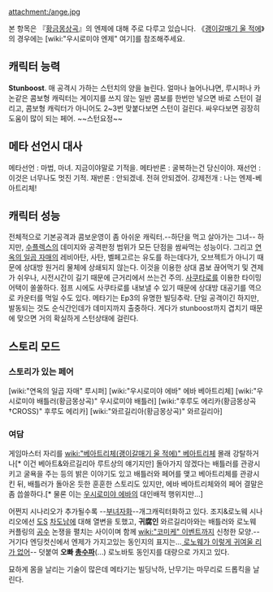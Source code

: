 attachment:/ange.jpg

{{{+1 右代宮 縁寿 | Ushiromiya Ange}}}

본 항목은 『[[황금몽상곡]]』의 엔제에 대해 주로 다루고 있습니다. 《[[괭이갈매기 울 적에]]》의 경우에는 [wiki:"우시로미야 엔제" 여기]를 참조해주세요.

== 캐릭터 능력 ==
'''Stunboost'''. 매 공격시 가하는 스턴치의 양을 늘린다. 얼마나 늘어나냐면, 루시퍼나 카논같은 콤보형 캐릭터는 게이지를 쓰지 않는 일반 콤보를 한번만 넣으면 바로 스턴이 걸리고, 콤보형 캐릭터가 아니어도 2~3번 맞붙다보면 스턴이 걸린다. 싸우다보면 굉장히 도움이 많이 되는 페어. ~~스턴요정~~

== 메타 선언시 대사 ==
메타선언 : 마법, 마녀. 지금이야말로 기적을.
메타반론 : 굴복하는건 당신이야.
재선언 : 이것은 너무나도 멋진 기적.
재반론 : 안되겠네. 전혀 안되겠어.
강제전개 : 나는 엔제-베아트리체!

== 캐릭터 성능 ==
전체적으로 기본공격과 콤보운영이 좀 아쉬운 캐릭터.--하단을 먹고 살아가는 그녀-- 하지만, [[수플렉스]]의 데미지와 공격판정 범위가 모든 단점을 쌈싸먹는 성능이다.
그리고 [[연옥의 일곱 자매]]의 레비아탄, 사탄, 벨페고르는 유도를 하는데다가, 오브젝트가 아니기 때문에 상대방 원거리 물체에 상쇄되지 않는다. 이것을 이용한 상대 콤보 끊어먹기 및 견제가 쉬우나, 시전시간이 길기 때문에 근거리에서 쓰는건 주의.
[[사쿠타로]]를 이용한 타이밍 어택이 쏠쏠하다. 점프 시에도 사쿠타로를 내보낼 수 있기 때문에 상대방 대공기를 역으로 카운터를 먹일 수도 있다.
메타기는 Ep3의 유명한 빌딩추락. 단일 공격이긴 하지만, 발동되는 것도 순식간인데가 데미지까지 출중하다. 게다가 stunboost까지 겹치기 때문에 맞으면 거의 확실하게 스턴상태에 걸린다.

== 스토리 모드 ==
=== 스토리가 있는 페어 ===
[wiki:"연옥의 일곱 자매" 루시퍼]
[wiki:"우시로미야 에바" 에바 베아트리체]
[wiki:"우시로미야 배틀러(황금몽상곡)" 우시로미야 배틀러]
[wiki:"후루도 에리카(황금몽상곡†CROSS)" 후루도 에리카]
[wiki:"와르길리아(황금몽상곡)" 와르길리아]

=== 여담 ===
게임마스터 자리를 [[wiki:"베아트리체(괭이갈매기 울 적에)" 베아트리체]] 몰래 강탈하거나[* 이건 베아트&와르길리아 루트상의 얘기지만] 돌아가지 않겠다는 배틀러를 관광시키고 굴욕을 주는 등의 밝은 이야기도 있고 배틀러와 페어를 맺고 베아트리체를 관광시킨 뒤, 배틀러가 돌아온 듯한 훈훈한 스토리도 있지만, 에바 베아트리체와의 페어 결말은 좀 씁쓸하다.[* 물론 이는 [[우시로미야 에바]]의 대인배적 행위지만…]

어쩐지 시나리오가 추가될수록 --[[부녀자]]화--개그캐릭터화하고 있다. 조지&로노웨 시나리오에선 [[도S]] [[차도남]]에 대해 열변을 토했고, '''귀腐인''' 와르길리아와는 배틀러와 로노웨 커플링의 [[공수]] 논쟁을 펼치는 사이이며 함께 [[wiki:"코미케" 이벤트]]까지 신청한 모양.--거기다 엔딩컷신에서 엔제가 가지고있는 동인지의 표지는...[[내여귀| 로노웨가 이렇게 귀여울 리가 없어]]--
덧붙여 '''오빠 [[총수]]파'''(...) 로노바토 동인지를 대량으로 가지고 있다.

묘하게 몸을 날리는 기술이 많은데 메타기는 빌딩낙하, 난무기는 마무리로 드롭킥을 날린다.

